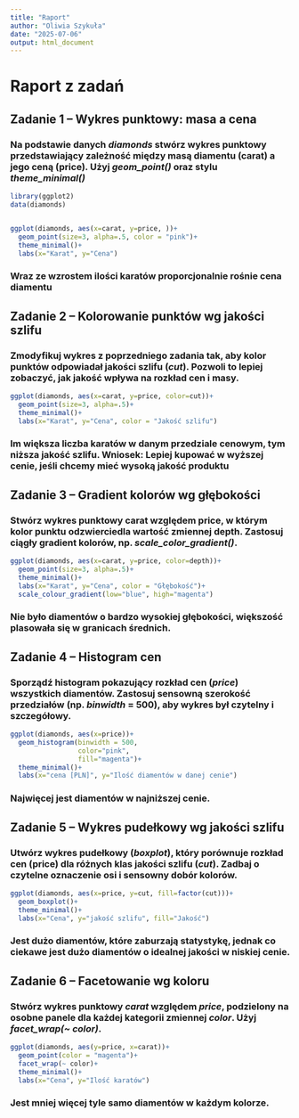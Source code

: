 ---
title: "Raport"
author: "Oliwia Szykuła"
date: "2025-07-06"
output: html_document
---

# **Raport z zadań**

## Zadanie 1 – Wykres punktowy: masa a cena

### Na podstawie danych *diamonds* stwórz wykres punktowy przedstawiający zależność między masą diamentu (carat) a jego ceną (price). Użyj *geom_point()* oraz stylu *theme_minimal()*

``` {r}
library(ggplot2)
data(diamonds)


ggplot(diamonds, aes(x=carat, y=price, ))+
  geom_point(size=3, alpha=.5, color = "pink")+
  theme_minimal()+
  labs(x="Karat", y="Cena")

```


### Wraz ze wzrostem ilości karatów proporcjonalnie rośnie cena diamentu

## Zadanie 2 – Kolorowanie punktów wg jakości szlifu

### Zmodyfikuj wykres z poprzedniego zadania tak, aby kolor punktów odpowiadał jakości szlifu (*cut*). Pozwoli to lepiej zobaczyć, jak jakość wpływa na rozkład cen i masy.

``` {r}

ggplot(diamonds, aes(x=carat, y=price, color=cut))+
  geom_point(size=3, alpha=.5)+
  theme_minimal()+
  labs(x="Karat", y="Cena", color = "Jakość szlifu")
```


### Im większa liczba karatów w danym przedziale cenowym, tym niższa jakość szlifu. Wniosek: Lepiej kupować w wyższej cenie, jeśli chcemy mieć wysoką jakość produktu

## Zadanie 3 – Gradient kolorów wg głębokości

### Stwórz wykres punktowy carat względem price, w którym kolor punktu odzwierciedla wartość zmiennej depth. Zastosuj ciągły gradient kolorów, np. *scale_color_gradient()*.

``` {r}

ggplot(diamonds, aes(x=carat, y=price, color=depth))+
  geom_point(size=3, alpha=.5)+
  theme_minimal()+
  labs(x="Karat", y="Cena", color = "Głębokość")+
  scale_colour_gradient(low="blue", high="magenta")
```
### Nie było diamentów o bardzo wysokiej głębokości, większość plasowała się w granicach średnich.

## Zadanie 4 – Histogram cen

### Sporządź histogram pokazujący rozkład cen (*price*) wszystkich diamentów. Zastosuj sensowną szerokość przedziałów (np. *binwidth* = 500), aby wykres był czytelny i szczegółowy.

``` {r}
ggplot(diamonds, aes(x=price))+
  geom_histogram(binwidth = 500,
                 color="pink",
                 fill="magenta")+
  theme_minimal()+
  labs(x="cena [PLN]", y="Ilość diamentów w danej cenie")
```

### Najwięcej jest diamentów w najniższej cenie.

## Zadanie 5 – Wykres pudełkowy wg jakości szlifu

### Utwórz wykres pudełkowy (*boxplot*), który porównuje rozkład cen (price) dla różnych klas jakości szlifu (*cut*). Zadbaj o czytelne oznaczenie osi i sensowny dobór kolorów.

``` {r}
ggplot(diamonds, aes(x=price, y=cut, fill=factor(cut)))+
  geom_boxplot()+
  theme_minimal()+
  labs(x="Cena", y="jakość szlifu", fill="Jakość")
```

### Jest dużo diamentów, które zaburzają statystykę, jednak co ciekawe jest dużo diamentów o idealnej jakości w niskiej cenie.

## Zadanie 6 – Facetowanie wg koloru

### Stwórz wykres punktowy *carat* względem *price*, podzielony na osobne panele dla każdej kategorii zmiennej *color*. Użyj *facet_wrap(\~ color)*.

``` {r}
ggplot(diamonds, aes(y=price, x=carat))+
  geom_point(color = "magenta")+
  facet_wrap(~ color)+
  theme_minimal()+
  labs(x="Cena", y="Ilość karatów")

```

### Jest mniej więcej tyle samo diamentów w każdym kolorze.
